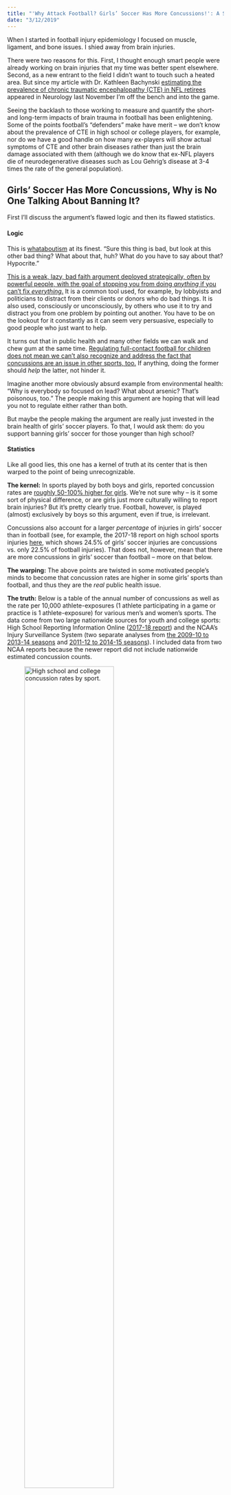 ```yaml
---
title: "'Why Attack Football? Girls’ Soccer Has More Concussions!': A Study in Poor Reasoning and Stats"
date: "3/12/2019"
---
```


When I started in football injury epidemiology I focused on muscle, ligament, and bone issues. I shied away from brain injuries.

There were two reasons for this. First, I thought enough smart people were already working on brain injuries that my time was better spent elsewhere. Second, as a new entrant to the field I didn't want to touch such a heated area. But since my article with Dr. Kathleen Bachynski [estimating the prevalence of chronic traumatic encephalopathy (CTE) in NFL retirees](https://n.neurology.org/content/92/1/43) appeared in Neurology last November I'm off the bench and into the game.

Seeing the backlash to those working to measure and quantify the short- and long-term impacts of brain trauma in football has been enlightening. Some of the points football's "defenders" make have merit -- we don't know about the prevalence of CTE in high school or college players, for example, nor do we have a good handle on how many ex-players will show actual symptoms of CTE and other brain diseases rather than just the brain damage associated with them (although we do know that ex-NFL players die of neurodegenerative diseases such as Lou Gehrig's disease at 3-4 times the rate of the general population).

## Girls' Soccer Has More Concussions, Why is No One Talking About Banning It?

First I'll discuss the argument's flawed logic and then its flawed statistics.

#### Logic

This is [whataboutism](https://www.youtube.com/watch?v=RS82JNd0YzQ) at its finest. "Sure this thing is bad, but look at this other bad thing? What about that, huh? What do you have to say about that? Hypocrite."

[This is a weak, lazy, bad faith argument deployed strategically, often by powerful people, with the goal of stopping you from doing *anything* if you can't fix *everything*.]{.underline} It is a common tool used, for example, by lobbyists and politicians to distract from their clients or donors who do bad things. It is also used, consciously or unconsciously, by others who use it to try and distract you from one problem by pointing out another. You have to be on the lookout for it constantly as it can seem very persuasive, especially to good people who just want to help.

It turns out that in public health and many other fields we can walk and chew gum at the same time. [Regulating full-contact football for children does not mean we can't also recognize and address the fact that concussions are an issue in other sports, too.]{.underline} If anything, doing the former should *help* the latter, not hinder it.

Imagine another more obviously absurd example from environmental health: "Why is everybody so focused on lead? What about arsenic? That's poisonous, too." The people making this argument are hoping that will lead you not to regulate either rather than both.

But maybe the people making the argument are really just invested in the brain health of girls' soccer players. To that, I would ask them: do you support banning girls' soccer for those younger than high school?

#### Statistics

Like all good lies, this one has a kernel of truth at its center that is then warped to the point of being unrecognizable.

**The kernel:** In sports played by both boys and girls, reported concussion rates are [roughly 50-100% higher for girls](https://publications.aap.org/pediatrics/article/144/5/e20192180/38225/Concussion-Incidence-and-Trends-in-20-High-School). We're not sure why -- is it some sort of physical difference, or are girls just more culturally willing to report brain injuries? But it's pretty clearly true. Football, however, is played (almost) exclusively by boys so this argument, even if true, is irrelevant.

Concussions also account for a larger *percentage* of injuries in girls' soccer than in football (see, for example, the 2017-18 report on high school sports injuries [here](https://coloradosph.cuanschutz.edu/docs/librariesprovider204/default-document-library/2017-18.pdf?sfvrsn=d16400b9_2), which shows 24.5% of girls' soccer injuries are concussions vs. only 22.5% of football injuries). That does not, however, mean that there are more concussions in girls' soccer than football -- more on that below.

**The warping:** The above points are twisted in some motivated people's minds to become that concussion rates are higher in some girls' sports than football, and thus they are the *real* public health issue.

**The truth:** Below is a table of the annual number of concussions as well as the rate per 10,000 athlete-exposures (1 athlete participating in a game or practice is 1 athlete-exposure) for various men's and women's sports. The data come from two large nationwide sources for youth and college sports: High School Reporting Information Online ([2017-18 report](https://coloradosph.cuanschutz.edu/docs/librariesprovider204/default-document-library/2017-18.pdf?sfvrsn=d16400b9_2)) and the NCAA's Injury Surveillance System (two separate analyses from [the 2009-10 to 2013-14 seasons](https://pubmed.ncbi.nlm.nih.gov/26330572/) and [2011-12 to 2014-15 seasons](https://watermark.silverchair.com/1062-6050-51_6_05.pdf?token=AQECAHi208BE49Ooan9kkhW_Ercy7Dm3ZL_9Cf3qfKAc485ysgAAAsQwggLABgkqhkiG9w0BBwagggKxMIICrQIBADCCAqYGCSqGSIb3DQEHATAeBglghkgBZQMEAS4wEQQMVhKrSwpbMhKuKSJRAgEQgIICdw3-B8Kxz3BiVg0fAdoBd8JHHh8sHKbFM_FmenZu_hqPGLnJWj_uEoiFpKBQK0Gis5KIUhCU8-368QUwHBvI3rNBn8kpgnlFfZtK0irazaqN4al0NCof0cHBdwdXZACmSrVKzfH_i_Ek_FkHLOYjKGVQPAJxnJvFluAULuQez_2uzdMGcFVMwRU_lG_AZZTR0BQ6g2ZHScpzh9nNv7YI8wNPxl5sPsUQ3b6bFzeM7J7BBgwk2zal71uxgFayJNycMoLerY8ZQMwbBw0LfvoAHuMGIQVaLIe-lqBQ-f36FwXEsHTaG8Ab861V8QoVqsfw8ObESVPtBq44Ozs1tgFrYLoiC-2bfjtmFK8WVpzwSM1MkLwXXktacup_cyrvSP7Sxa6Ljde-p7hW6k0Kpt67Ay2r6EKCj5-jQgjEXWi18K9sU8i3Yiw_dtjm83J0QD96x02-iJs_dN2mQl-M9bxP8TKDmz8Cj8IdWhrBo1PQHJ4S_aWk2IF39R8IKRU-vSAwYq0_eXC6e3Jf0En5OyB8x1IX3kTRr4vm7MzzfsrLM3k5AtLp3uAIi0HFHBUPWePBwYE45dBszbGtQzIfLUrccE39ecJP0L_G4pPYvqWKIloCbY7136KBykkppjCNJ41jrDik5NpjPweEynbRdQgBsjzbbGso5AYl0zi2Rxu1emWC6TbM5D5GQ7J-djBMz_kQOK_FDQZtn2ZiKpgD4n8R4eLLOumF6N5UYcSoer3nYfMdEo7bMUZqByQIuiK-IZSCFAeK_2347QeUwcf95MDv64yX6MShwCla9mGkvUK4RAgl_H367cQgAvwC0M1iPpJKaalmwl4Q82s)). I included data from two NCAA reports because the newer report did not include nationwide estimated concussion counts.

![*High school and college concussion rates by sport.*](./blog_img/concussion-by-sport-table.png){width="70%" fig-align="center"}

In high school, football has by far highest concussion rate at 9.70 per 10,000 AEs; second is girls' soccer at 6.91 per 10,000 AEs, nearly 30% lower. Because of the number of children who play each sport, football is also responsible for nearly twice as many concussions each year as girls' soccer (103,830 vs. 59,447).

In college, football (6.71-7.50 per 10,000 AEs) is essentially tied for the second-highest concussion rate. Wrestling leads the way (8.90-10.92 per 10,000 AEs). Football's rates are in line with or a bit below those for men's (7.40-7.91 per 10,000 AEs) and women's ice hockey (7.50-7.80 per 10,000 AEs).

However, because more students play football than wrestle, football is responsible for by far the most collegiate sport concussions each year (3,417). Women's soccer comes in second and is responsible for less than a third of football's concussions (1,113).

#### Summary:

Football is either at (high school) or near (college) the top when it comes to concussion rates. [Because of the number of people who play it, football causes far more concussions than any other sport among both high school and college athletes.]{.underline}

Stop using bad stats about girls' soccer to distract from the concussion problem in football.
